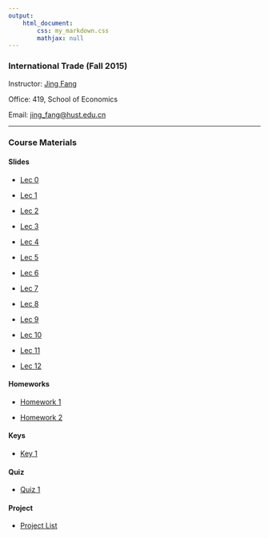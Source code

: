 ```yaml
---
output: 
    html_document:
        css: my_markdown.css
        mathjax: null
---
```


### International Trade (Fall 2015)

Instructor: [Jing Fang](http://bayeswhu.github.io)

Office: 419, School of Economics

Email: [jing_fang@hust.edu.cn](jing_fang@hust.edu.cn)

-----

### Course Materials

#### Slides

- [Lec 0](trade/Lec0.html)

- [Lec 1](trade/Lec1.html)

- [Lec 2](trade/Lec2.html)

- [Lec 3](trade/Lec3.html)

- [Lec 4](trade/Lec4.html)

- [Lec 5](trade/Lec5.html)

- [Lec 6](trade/Lec6.html)

- [Lec 7](trade/Lec7.html)

- [Lec 8](trade/Lec8.html)

- [Lec 9](trade/Lec9.html)

- [Lec 10](trade/Lec10.html)

- [Lec 11](trade/Lec11.html)

- [Lec 12](trade/Lec12.html) 

<!-- -->
#### Homeworks

- [Homework 1](trade/Homework1.doc)

- [Homework 2](trade/Homework2.doc)

#### Keys

- [Key 1](trade/Hw1_key.doc)

<!-- - [Key 2](trade/Hw2_key.doc) -->

#### Quiz

- [Quiz 1](trade/Quiz1.ppt)

<!-- - [Quiz 2](trade/Quiz2.ppt)

- [Quiz 3](trade/Quiz3.ppt) -->

#### Project

- [Project List](trade/Project.html)
